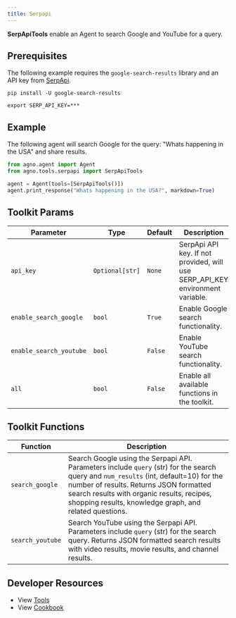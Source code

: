 ```yaml
---
title: Serpapi
---
```


**SerpApiTools** enable an Agent to search Google and YouTube for a query.

## Prerequisites

The following example requires the `google-search-results` library and an API key from [SerpApi](https://serpapi.com/).

```shell
pip install -U google-search-results
```

```shell
export SERP_API_KEY=***
```

## Example

The following agent will search Google for the query: "Whats happening in the USA" and share results.

```python cookbook/tools/serpapi_tools.py
from agno.agent import Agent
from agno.tools.serpapi import SerpApiTools

agent = Agent(tools=[SerpApiTools()])
agent.print_response("Whats happening in the USA?", markdown=True)
```

## Toolkit Params

| Parameter             | Type           | Default | Description                                                        |
| --------------------- | -------------- | ------- | ------------------------------------------------------------------ |
| `api_key`             | `Optional[str]` | `None`  | SerpApi API key. If not provided, will use SERP_API_KEY environment variable. |
| `enable_search_google`| `bool`         | `True`  | Enable Google search functionality.                                |
| `enable_search_youtube` | `bool`       | `False` | Enable YouTube search functionality.                               |
| `all`                 | `bool`         | `False` | Enable all available functions in the toolkit.                    |

## Toolkit Functions

| Function         | Description                                                                                                                                                                              |
| ---------------- | ---------------------------------------------------------------------------------------------------------------------------------------------------------------------------------------- |
| `search_google`  | Search Google using the Serpapi API. Parameters include `query` (str) for the search query and `num_results` (int, default=10) for the number of results. Returns JSON formatted search results with organic results, recipes, shopping results, knowledge graph, and related questions. |
| `search_youtube` | Search YouTube using the Serpapi API. Parameters include `query` (str) for the search query. Returns JSON formatted search results with video results, movie results, and channel results. |

## Developer Resources

- View [Tools](https://github.com/agno-agi/agno/blob/main/libs/agno/agno/tools/serpapi.py)
- View [Cookbook](https://github.com/agno-agi/agno/tree/v2.0/cookbook/tools/serpapi_tools.py)
